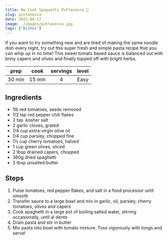```yaml
---
title: No-Cook Spaguetti Puttanesca 🍝
slug: puttanesca
date: 2021-09-17
image: ./images/puttanesca.jpg
tags: ["Dishes"]
---
```


<StyledParagraph>If you want to try something new and are tired of making the same noodle dish every night, try out this super fresh and simple pasta recipe that you can whip up in no time! This sweet tomato based sauce is balanced out with briny capers and olives and finally topped off with bright herbs. </StyledParagraph>

| prep | cook | servings | level |
| :--: | :--: | :------: | :---: |
| 30 min | 15 min | 4 | Easy  |

## Ingredients

- <ListItem>1lb red tomatoes, seeds removed</ListItem>
- <ListItem>1/2 tsp red pepper chili flakes</ListItem>
- <ListItem>2 tsp. kosher salt</ListItem>
- <ListItem>2 garlic cloves, grated</ListItem>
- <ListItem>1/4 cup extra-virgin olive oil</ListItem>
- <ListItem>1/4 cup parsley, chopped fine</ListItem>
- <ListItem>1½ cup cherry tomatoes, halved</ListItem> 
- <ListItem>1 cup green olives, sliced</ListItem>
- <ListItem>2 tbsp drained capers, chopped</ListItem>
- <ListItem>360g dried spaghetti</ListItem>
- <ListItem>2 tbsp unsalted butter</ListItem>


## Steps
1. Pulse tomatoes, red pepper flakes, and salt in a food processor until smooth
2. Transfer sauce to a large bowl and mix in garlic, oil, parsley, cherry tomatoes, olives and capers
3. Cook spaghetti in a large pot of boiling salted water, stirring occasionally, until al dente
4. Drain pasta and stir in butter
5. Mix pasta into bowl with tomato mixture. Toss vigorously with tongs and serve! 